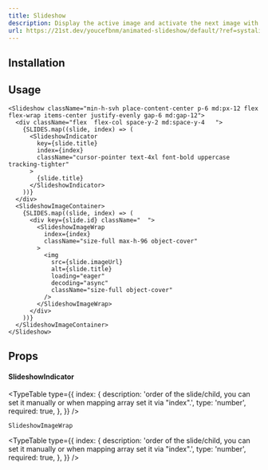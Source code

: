 ```yaml
---
title: Slideshow
description: Display the active image and activate the next image with hovering the text.
url: https://21st.dev/youcefbnm/animated-slideshow/default/?ref=systaliko-ui
---
```


<ComponentPreview name="slideshow-demo" />

## Installation

<ComponentInstallation name="slideshow" />

## Usage

```tsx
<Slideshow className="min-h-svh place-content-center p-6 md:px-12 flex flex-wrap items-center justify-evenly gap-6 md:gap-12">
  <div className="flex  flex-col space-y-2 md:space-y-4   ">
    {SLIDES.map((slide, index) => (
      <SlideshowIndicator
        key={slide.title}
        index={index}
        className="cursor-pointer text-4xl font-bold uppercase tracking-tighter"
      >
        {slide.title}
      </SlideshowIndicator>
    ))}
  </div>
  <SlideshowImageContainer>
    {SLIDES.map((slide, index) => (
      <div key={slide.id} className="  ">
        <SlideshowImageWrap
          index={index}
          className="size-full max-h-96 object-cover"
        >
          <img
            src={slide.imageUrl}
            alt={slide.title}
            loading="eager"
            decoding="async"
            className="size-full object-cover"
          />
        </SlideshowImageWrap>
      </div>
    ))}
  </SlideshowImageContainer>
</Slideshow>
```

## Props

#### SlideshowIndicator

<TypeTable
  type={{
    index: {
      description:
        'order of the slide/child, you can set it manually or when mapping array set it via "index".',
      type: 'number',
      required: true,
    },
  }}
/>

`SlideshowImageWrap`

<TypeTable
  type={{
    index: {
      description:
        'order of the slide/child, you can set it manually or when mapping array set it via "index".',
      type: 'number',
      required: true,
    },
  }}
/>
